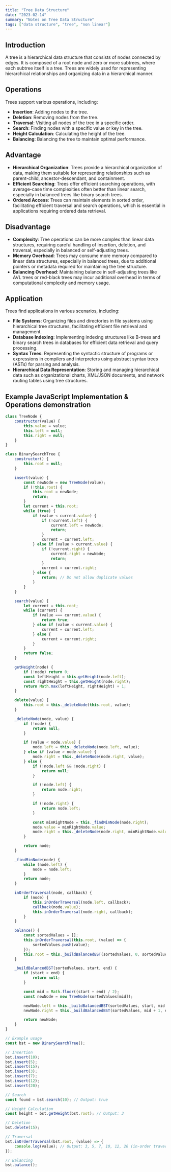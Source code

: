 ```yaml
---
title: "Tree Data Structure"
date: "2023-02-14"
summary: "Notes on Tree Data Structure"
tags: ["data structure", "tree", "non linear"]
---
```


## Introduction
A tree is a hierarchical data structure that consists of nodes connected by edges. It is composed of a root node and zero or more subtrees, where each subtree itself is a tree. Trees are widely used for representing hierarchical relationships and organizing data in a hierarchical manner.

## Operations
Trees support various operations, including:
- **Insertion**: Adding nodes to the tree.
- **Deletion**: Removing nodes from the tree.
- **Traversal**: Visiting all nodes of the tree in a specific order.
- **Search**: Finding nodes with a specific value or key in the tree.
- **Height Calculation**: Calculating the height of the tree.
- **Balancing**: Balancing the tree to maintain optimal performance.

## Advantage
- **Hierarchical Organization**: Trees provide a hierarchical organization of data, making them suitable for representing relationships such as parent-child, ancestor-descendant, and containment.
- **Efficient Searching**: Trees offer efficient searching operations, with average-case time complexities often better than linear search, especially in balanced trees like binary search trees.
- **Ordered Access**: Trees can maintain elements in sorted order, facilitating efficient traversal and search operations, which is essential in applications requiring ordered data retrieval.

## Disadvantage
- **Complexity**: Tree operations can be more complex than linear data structures, requiring careful handling of insertion, deletion, and traversal, especially in balanced or self-adjusting trees.
- **Memory Overhead**: Trees may consume more memory compared to linear data structures, especially in balanced trees, due to additional pointers or metadata required for maintaining the tree structure.
- **Balancing Overhead**: Maintaining balance in self-adjusting trees like AVL trees or red-black trees may incur additional overhead in terms of computational complexity and memory usage.

## Application
Trees find applications in various scenarios, including:
- **File Systems**: Organizing files and directories in file systems using hierarchical tree structures, facilitating efficient file retrieval and management.
- **Database Indexing**: Implementing indexing structures like B-trees and binary search trees in databases for efficient data retrieval and query processing.
- **Syntax Trees**: Representing the syntactic structure of programs or expressions in compilers and interpreters using abstract syntax trees (ASTs) for parsing and analysis.
- **Hierarchical Data Representation**: Storing and managing hierarchical data such as organizational charts, XML/JSON documents, and network routing tables using tree structures.

## Example JavaScript Implementation & Operations demonstration
```javascript
class TreeNode {
    constructor(value) {
        this.value = value;
        this.left = null;
        this.right = null;
    }
}

class BinarySearchTree {
    constructor() {
        this.root = null;
    }

    insert(value) {
        const newNode = new TreeNode(value);
        if (!this.root) {
            this.root = newNode;
            return;
        }
        let current = this.root;
        while (true) {
            if (value < current.value) {
                if (!current.left) {
                    current.left = newNode;
                    return;
                }
                current = current.left;
            } else if (value > current.value) {
                if (!current.right) {
                    current.right = newNode;
                    return;
                }
                current = current.right;
            } else {
                return; // Do not allow duplicate values
            }
        }
    }

    search(value) {
        let current = this.root;
        while (current) {
            if (value === current.value) {
                return true;
            } else if (value < current.value) {
                current = current.left;
            } else {
                current = current.right;
            }
        }
        return false;
    }

    getHeight(node) {
        if (!node) return 0;
        const leftHeight = this.getHeight(node.left);
        const rightHeight = this.getHeight(node.right);
        return Math.max(leftHeight, rightHeight) + 1;
    }

    delete(value) {
        this.root = this._deleteNode(this.root, value);
    }

    _deleteNode(node, value) {
        if (!node) {
            return null;
        }

        if (value < node.value) {
            node.left = this._deleteNode(node.left, value);
        } else if (value > node.value) {
            node.right = this._deleteNode(node.right, value);
        } else {
            if (!node.left && !node.right) {
                return null;
            }

            if (!node.left) {
                return node.right;
            }

            if (!node.right) {
                return node.left;
            }

            const minRightNode = this._findMinNode(node.right);
            node.value = minRightNode.value;
            node.right = this._deleteNode(node.right, minRightNode.value);
        }

        return node;
    }

    _findMinNode(node) {
        while (node.left) {
            node = node.left;
        }
        return node;
    }

    inOrderTraversal(node, callback) {
        if (node) {
            this.inOrderTraversal(node.left, callback);
            callback(node.value);
            this.inOrderTraversal(node.right, callback);
        }
    }

    balance() {
        const sortedValues = [];
        this.inOrderTraversal(this.root, (value) => {
            sortedValues.push(value);
        });
        this.root = this._buildBalancedBST(sortedValues, 0, sortedValues.length - 1);
    }

    _buildBalancedBST(sortedValues, start, end) {
        if (start > end) {
            return null;
        }

        const mid = Math.floor((start + end) / 2);
        const newNode = new TreeNode(sortedValues[mid]);

        newNode.left = this._buildBalancedBST(sortedValues, start, mid - 1);
        newNode.right = this._buildBalancedBST(sortedValues, mid + 1, end);

        return newNode;
    }
}

// Example usage
const bst = new BinarySearchTree();

// Insertion
bst.insert(10);
bst.insert(5);
bst.insert(15);
bst.insert(3);
bst.insert(7);
bst.insert(12);
bst.insert(20);

// Search
const found = bst.search(10); // Output: true

// Height Calculation
const height = bst.getHeight(bst.root); // Output: 3

// Deletion
bst.delete(15);

// Traversal
bst.inOrderTraversal(bst.root, (value) => {
    console.log(value); // Output: 3, 5, 7, 10, 12, 20 (in-order traversal)
});

// Balancing
bst.balance();
```
